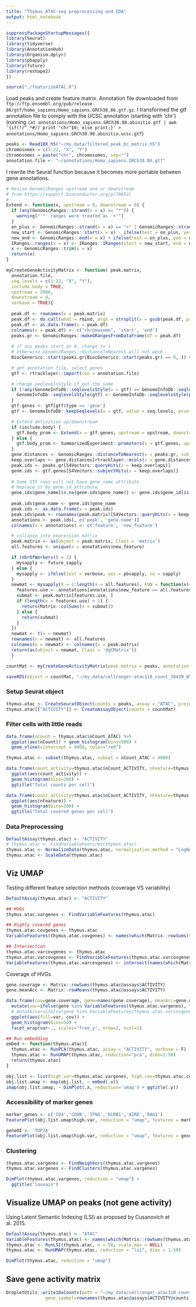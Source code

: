 ```yaml
---
title: "Thymus ATAC-seq preprocessing and EDA"
output: html_notebook
---
```


```r
suppressPackageStartupMessages({
library(Seurat)
library(tidyverse)
library(AnnotationHub)
library(Organism.dplyr)
library(pbapply)
library(future)
library(reshape2)
})

source("./featurizeATAC.R")
```

Load peaks and create feature matrix. Annotation file downloaded from `ftp://ftp.ensembl.org/pub/release-86/gtf/homo_sapiens/Homo_sapiens.GRCh38.86.gtf.gz`. I transformed the gtf annotation file to comply with the UCSC annotation (starting with 'chr') (running `cat annotations/Homo_sapiens.GRCh38.98.abinitio.gtf | awk '{if(!/^ *#/) print "chr"$0; else print;}' > annotations/Homo_sapiens.GRCh38.98.abinitio.ucsc.gtf`)

```r
peaks <- Read10X_h5("~/my_data/filtered_peak_bc_matrix.h5")
chromosomes = c(1:22, "X", "Y")
chromosomes = paste("chr", chromosomes, sep="")
annotation.file <- "~/annotations/Homo_sapiens.GRCh38.86.gtf"
```

I rewrite the Seurat function because it becomes more portable between gene annotations.

```r
# Resize GenomicRanges upstream and or downstream
# from https://support.bioconductor.org/p/78652/
#
Extend <- function(x, upstream = 0, downstream = 0) {
  if (any(GenomicRanges::strand(x = x) == "*")) {
    warning("'*' ranges were treated as '+'")
  }
  on_plus <- GenomicRanges::strand(x = x) == "+" | GenomicRanges::strand(x = x) == "*"
  new_start <- GenomicRanges::start(x = x) - ifelse(test = on_plus, yes = upstream, no = downstream)
  new_end <- GenomicRanges::end(x = x) + ifelse(test = on_plus, yes = downstream, no = upstream)
  IRanges::ranges(x = x) <- IRanges::IRanges(start = new_start, end = new_end)
  x <- GenomicRanges::trim(x = x)
  return(x)
}

myCreateGeneActivityMatrix <- function( peak.matrix,
  annotation.file,
  seq.levels = c(1:22, "X", "Y"),
  include.body = TRUE,
  upstream = 2000,
  downstream = 0,
  verbose = TRUE){
    
  peak.df <- rownames(x = peak.matrix)
  peak.df <- do.call(what = rbind, args = strsplit(x = gsub(peak.df, pattern = ":", replacement = "-"), split = "-"))
  peak.df <- as.data.frame(x = peak.df)
  colnames(x = peak.df) <- c("chromosome", 'start', 'end')
  peaks.gr <- GenomicRanges::makeGRangesFromDataFrame(df = peak.df)
  
  # if any peaks start at 0, change to 1
  # otherwise GenomicRanges::distanceToNearest will not work 
  BiocGenerics::start(peaks.gr[BiocGenerics::start(peaks.gr) == 0, ]) <- 1

  # get annotation file, select genes
  gtf <- rtracklayer::import(con = annotation.file)

  # change seqlevelsStyle if not the same
  if (!any(GenomeInfoDb::seqlevelsStyle(x = gtf) == GenomeInfoDb::seqlevelsStyle(x = peaks.gr))) {
    GenomeInfoDb::seqlevelsStyle(gtf) <- GenomeInfoDb::seqlevelsStyle(peaks.gr)
  }
  gtf.genes <- gtf[gtf$type == 'gene']
  gtf <- GenomeInfoDb::keepSeqlevels(x = gtf, value = seq.levels, pruning.mode = 'coarse') ## I basically just swiched position of this line

  # Extend definition up/downstream
  if (include.body) {
    gtf.body_prom <- Extend(x = gtf.genes, upstream = upstream, downstream = downstream)
  } else {
    gtf.body_prom <- SummarizedExperiment::promoters(x = gtf.genes, upstream = upstream, downstream = downstream)
  }
  gene.distances <- GenomicRanges::distanceToNearest(x = peaks.gr, subject = gtf.body_prom)
  keep.overlaps <- gene.distances[rtracklayer::mcols(x = gene.distances)$distance == 0]
  peak.ids <- peaks.gr[S4Vectors::queryHits(x = keep.overlaps)]
  gene.ids <- gtf.genes[S4Vectors::subjectHits(x = keep.overlaps)]
  
  # Some GTF rows will not have gene_name attribute
  # Replace it by gene_id attribute
  gene.ids$gene_name[is.na(gene.ids$gene_name)] <- gene.ids$gene_id[is.na(gene.ids$gene_name)]
  
  peak.ids$gene.name <- gene.ids$gene_name
  peak.ids <- as.data.frame(x = peak.ids)
  peak.ids$peak <- rownames(peak.matrix)[S4Vectors::queryHits(x = keep.overlaps)]
  annotations <- peak.ids[, c('peak', 'gene.name')]
  colnames(x = annotations) <- c('feature', 'new_feature')

  # collapse into expression matrix
  peak.matrix <- as(object = peak.matrix, Class = 'matrix')
  all.features <- unique(x = annotations$new_feature)

  if (nbrOfWorkers() > 1) {
    mysapply <- future_sapply
  } else {
    mysapply <- ifelse(test = verbose, yes = pbsapply, no = sapply)
  }
  newmat <- mysapply(X = 1:length(x = all.features), FUN = function(x){
    features.use <- annotations[annotations$new_feature == all.features[[x]], ]$feature
    submat <- peak.matrix[features.use, ]
    if (length(x = features.use) > 1) {
      return(Matrix::colSums(x = submat))
    } else {
      return(submat)
    }
  })
  newmat <- t(x = newmat)
  rownames(x = newmat) <- all.features
  colnames(x = newmat) <- colnames(x = peak.matrix)
  return(as(object = newmat, Class = 'dgCMatrix'))
  }
```

```r
countMat <- myCreateGeneActivityMatrix(peak.matrix = peaks, annotation.file = annotation.file, seq.levels = chromosomes, upstream = 2000)

saveRDS(object = countMat, "~/my_data/cellranger-atac110_count_30439_WSSS8038360_GRCh38-1_1_0.geneActivity.RDS")
```

### Setup Seurat object

```r
thymus.atac <- CreateSeuratObject(counts = peaks, assay = "ATAC", project = "Thymus_ATAC")
thymus.atac[["ACTIVITY"]] <- CreateAssayObject(counts = countMat)
```

### Filter cells with little reads
```r
data.frame(nCount = thymus.atac$nCount_ATAC) %>%
  ggplot(aes(nCount)) + geom_histogram(bins=500) +
  geom_vline(xintercept = 4000, color="red")

thymus.atac <- subset(thymus.atac, subset = nCount_ATAC > 4000)
```

```r
data.frame(count_activity=thymus.atac$nCount_ACTIVITY, nFeature=thymus.atac$nFeature_ACTIVITY) %>%
  ggplot(aes(count_activity)) +
  geom_histogram(bins=200) +
  ggtitle("Total counts per cell")

data.frame(count_activity=thymus.atac$nCount_ACTIVITY, nFeature=thymus.atac$nFeature_ACTIVITY) %>%
  ggplot(aes(nFeature)) +
  geom_histogram(bins=200) +
  ggtitle("Total covered genes per cell")


```


### Data Preprocessing

```r
DefaultAssay(thymus.atac) <- "ACTIVITY"
# thymus.atac <- FindVariableFeatures(thymus.atac)
thymus.atac <- NormalizeData(thymus.atac, normalization.method = "LogNormalize", scale.factor = 1000)
thymus.atac <- ScaleData(thymus.atac)
``` 

<!-- ```{r, fig.height=10, fig.width=10} -->
<!-- smp_var_genes <- sample(VariableFeatures(thymus.atac), 10) -->
<!-- thymus.atac@assays$ACTIVITY@scale.data[c("CD4"),] %>% -->
<!--   as.matrix() %>% -->
<!--   melt(varnames=c("gene", "cell")) %>% -->
<!--   ggplot(aes(value)) + -->
<!--   geom_histogram(bins=100) + -->
<!--   facet_wrap(gene~.)  -->
<!-- ``` -->


## Viz UMAP
Testing different feature selection methods (coverage VS variability)
```r
DefaultAssay(thymus.atac) <- "ACTIVITY"

## HVGs
thymus.atac.vargenes <- FindVariableFeatures(thymus.atac)

## Highly covered genes
thymus.atac.covgenes <- thymus.atac
VariableFeatures(thymus.atac.covgenes) <- names(which(Matrix::rowSums(thymus.atac.covgenes) > 100))

## Intersection
thymus.atac.varcovgenes <- thymus.atac
thymus.atac.varcovgenes <- FindVariableFeatures(thymus.atac.varcovgenes)
VariableFeatures(thymus.atac.varcovgenes) <- intersect(names(which(Matrix::rowSums(thymus.atac.covgenes) > 100)), VariableFeatures(thymus.atac.varcovgenes)) 
```

Coverage of HVGs
```r
gene.coverage <- Matrix::rowSums(thymus.atac@assays$ACTIVITY)
gene.meanAcc <- Matrix::rowMeans(thymus.atac@assays$ACTIVITY)

data.frame(cov=gene.coverage, gene=names(gene.coverage), meanAcc=gene.meanAcc) %>%
  mutate(var=ifelse(gene %in% VariableFeatures(thymus.atac.vargenes), "HVG", "Non-HVG")) %>%
  # mutate(var=ifelse(gene %in% VariableFeatures(thymus.atac.varcovgenes), "HVG", "Non-HVG")) %>%
  ggplot(aes(fill=var, cov)) + 
  geom_histogram(bins=50) +
  facet_wrap(var~., scales="free_y", nrow=2, ncol=1)

```

```r
## Run embedding
embed <- function(thymus.atac){
  thymus.atac <- RunPCA(thymus.atac, assay = "ACTIVITY", verbose = F)
  thymus.atac <- RunUMAP(thymus.atac, reduction="pca", dims=1:50)
  return(thymus.atac)  
}

obj.list <- list(high.var=thymus.atac.vargenes, high.cov=thymus.atac.covgenes, high.var.cov = thymus.atac.varcovgenes)
obj.list.umap <- map(obj.list, ~ embed(.x))
imap(obj.list.umap, ~ DimPlot(.x, reduction='umap') + ggtitle(.y))
```

### Accessibility of marker genes 
```r
marker_genes <- c('CD4','CD8B','IFNG','KLRB1','AIRE','RAG1')
FeaturePlot(obj.list.umap$high.var, reduction = "umap", features = marker_genes)
```
```r
geneOI <- 'TOP2A'
FeaturePlot(obj.list.umap$high.var, reduction = "umap", features = geneOI)
```

### Clustering 
```r
thymus.atac.vargenes <- FindNeighbors(thymus.atac.vargenes)
thymus.atac.vargenes <- FindClusters(thymus.atac.vargenes)

```
```r
DimPlot(thymus.atac.vargenes, reduction = "umap") +
  ggtitle("louvain")
```



## Visualize UMAP on peaks (not gene activity)
Using Latent Semantic Indexing (LSI) as proposed by Cusanovich et al. 2015.
```r
DefaultAssay(thymus.atac) <- "ATAC"
VariableFeatures(thymus.atac) <- names(which(Matrix::rowSums(thymus.atac) > 100))
thymus.atac <- RunLSI(thymus.atac, n = 50, scale.max = NULL)
thymus.atac <- RunUMAP(thymus.atac, reduction = "lsi", dims = 1:50)

DimPlot(thymus.atac, reduction = "umap")
```

## Save gene activity matrix
```r
DropletUtils::write10xCounts(path = "~/my_data/cellranger-atac110_count_30439_WSSS8038360_GRCh38-1_1_0.geneActivity.hdf5",type = "HDF5", thymus.atac@assays$ACTIVITY@counts,
               gene.symbol=rownames(thymus.atac@assays$ACTIVITY@counts), barcodes=colnames(thymus.atac@assays$ACTIVITY@counts))
```

